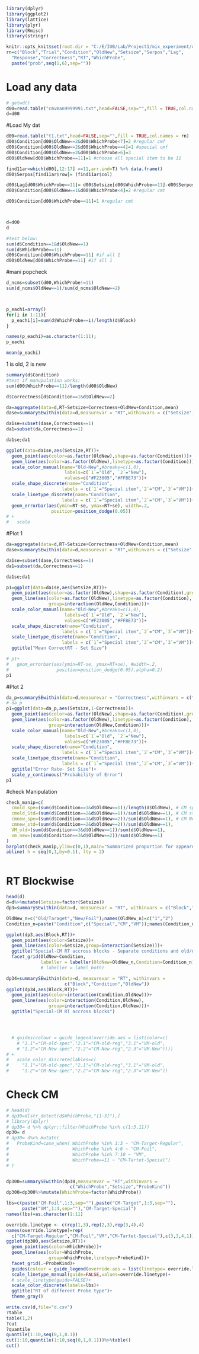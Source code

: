 

```{r}
library(dplyr)
library(ggplot2)
library(lattice)
library(plyr)
library(Rmisc)
library(stringr)
```

```{r setup}
knitr::opts_knit$set(root.dir = "C:/E/IUB/Lab/Project1/mix_experiment/data")
rn=c("Block","Trial","Condition","OldNew","Setsize","Serpos","Lag",
  "Response","Correctness","RT","WhichProbe",
  paste("prob",seq(1,6),sep=""))

```

# Load any data
```{r }
# getwd()
d00=read.table("cmvman9999991.txt",head=FALSE,sep="",fill = TRUE,col.names = rn)
d=d00

```


#Load My dat
```{r}

d00=read.table("t1.txt",head=FALSE,sep="",fill = TRUE,col.names = rn)
d00$Condition[d00$OldNew==2&d00$WhichProbe<7]=2 #regular cmf
d00$Condition[d00$OldNew==2&d00$WhichProbe==4]=1 #special cmf
d00$Condition[d00$OldNew==2&d00$WhichProbe>6]=3
d00$OldNew[d00$WhichProbe==11]=1 #choose all special item to be 11

find11ar=which(d00[,12:17] ==11,arr.ind=T) %>% data.frame()
d00$Serpos[find11ar$row]= (find11ar$col)

d00$Lag[d00$WhichProbe==11]= d00$Setsize[d00$WhichProbe==11]-d00$Serpos[d00$WhichProbe==11]+1
d00$Condition[d00$OldNew==1&d00$WhichProbe<4]=2 #regular cmt

d00$Condition[d00$WhichProbe==11]=1 #regular cmt



d=d00
d

#test below:
sum(d$Condition==1&d$OldNew==1)
sum(d$WhichProbe==11)
d00$Condition[d00$WhichProbe==11] #if all 1
d00$OldNew[d00$WhichProbe==11] #if all 1

```

#mani popcheck
```{r}

d_ncms=subset(d00,WhichProbe!=11)
sum(d_ncms$OldNew==1)/sum(d_ncms$OldNew==2)



p_eachi=array()
for(i in 1:11){
  p_eachi[i]=sum(d$WhichProbe==i)/length(d$Block)
}

names(p_eachi)=as.character(1:11);
p_eachi

mean(p_eachi)
```




1 is old, 2 is new
```{r}

summary(d$Condition)
#test if manupulation works:
sum(d00$WhichProbe==11)/length(d00$OldNew)

d$Correctness[d$Condition==1&d$OldNew==2]
```

```{r}
da=aggregate(data=d,RT~Setsize+Correctness+OldNew+Condition,mean)
dase=summarySEwithin(data=d,measurevar = "RT",withinvars = c("Setsize","Correctness","OldNew","Condition"))

da1se=subset(dase,Correctness==1)
da1=subset(da,Correctness==1)

da1se;da1
```

```{r}
ggplot(data=da1se,aes(Setsize,RT))+
  geom_point(aes(color=as.factor(OldNew),shape=as.factor(Condition)))+
  geom_line(aes(color=as.factor(OldNew),linetype=as.factor(Condition)))+
  scale_color_manual(name="Old-New",#breaks=c(1,0),
                      labels=c(`1`="Old", `2`="New"),
                      values=c("#F23005","#FFBE73"))+
  scale_shape_discrete(name="Condition",
                     labels = c(`1`="Special item",`2`="CM",`3`="VM"))+
  scale_linetype_discrete(name="Condition",
                     labels = c(`1`="Special item",`2`="CM",`3`="VM"))+
  geom_errorbar(aes(ymin=RT-se, ymax=RT+se), width=.2,
                 position=position_dodge(0.05))
# +
#   scale
```


#Plot 1
```{r}
da=aggregate(data=d,RT~Setsize+Correctness+OldNew+Condition,mean)
dase=summarySEwithin(data=d,measurevar = "RT",withinvars = c("Setsize","Correctness","OldNew","Condition"))

da1se=subset(dase,Correctness==1)
da1=subset(da,Correctness==1)

da1se;da1

p1=ggplot(data=da1se,aes(Setsize,RT))+
  geom_point(aes(color=as.factor(OldNew),shape=as.factor(Condition),group=OldNew),size=5)+
  geom_line(aes(color=as.factor(OldNew),linetype=as.factor(Condition),
                group=interaction(OldNew,Condition)))+
  scale_color_manual(name="Old-New",#breaks=c(1,0),
                      labels=c(`1`="Old", `2`="New"),
                      values=c("#F23005","#FFBE73"))+
  scale_shape_discrete(name="Condition",
                     labels = c(`1`="Special item",`2`="CM",`3`="VM"))+
  scale_linetype_discrete(name="Condition",
                     labels = c(`1`="Special item",`2`="CM",`3`="VM"))+
  ggtitle("Mean CorrectRT - Set Size")

# p1+
#   geom_errorbar(aes(ymin=RT-se, ymax=RT+se), #width=.2,
#                  position=position_dodge(0.05),alpha=0.2)
p1
```

#Plot 2

```{r}
da_p=summarySEwithin(data=d,measurevar = "Correctness",withinvars = c("Setsize","OldNew","Condition"))
# da_p
p1=ggplot(data=da_p,aes(Setsize,1-Correctness))+
  geom_point(aes(color=as.factor(OldNew),shape=as.factor(Condition),group=OldNew),size=5)+
  geom_line(aes(color=as.factor(OldNew),linetype=as.factor(Condition),
                group=interaction(OldNew,Condition)))+
  scale_color_manual(name="Old-New",#breaks=c(1,0),
                      labels=c(`1`="Old", `2`="New"),
                      values=c("#F23005","#FFBE73"))+
  scale_shape_discrete(name="Condition",
                     labels = c(`1`="Special item",`2`="CM",`3`="VM"))+
  scale_linetype_discrete(name="Condition",
                     labels = c(`1`="Special item",`2`="CM",`3`="VM"))+
  ggtitle("Error Rate- Set Size")+
  scale_y_continuous("Probability of Error")
p1
```


#check Manipulation
```{r}
check_manip=c(
  cmold_spe=(sum(d$Condition==1&d$OldNew==1))/length(d$OldNew), # CM special-old,
  cmold_Std=(sum(d$Condition==2&d$OldNew==1))/sum(d$OldNew==1), # CM standard-old
  cmnew_spe=(sum(d$Condition==1&d$OldNew==2))/sum(d$OldNew==1), # CM New
  cmnew_std=(sum(d$Condition==2&d$OldNew==2))/sum(d$OldNew==1),
  VM_old=(sum(d$Condition==3&d$OldNew==1))/sum(d$OldNew==1),
  vm_new=(sum(d$Condition==3&d$OldNew==2))/sum(d$OldNew==1)
)
barplot(check_manip,ylim=c(0,1),main="Summarized proportion for appearence of each kind of test prob")
abline( h = seq(0,1,by=0.1), lty = 2)



```


# RT Blockwise
```{r}
head(d)
d=d%>%mutate(Setsize=factor(Setsize))
dp3=summarySEwithin(data=d, measurevar = "RT", withinvars = c("Block","Setsize","Condition","OldNew"))

OldNew_n=c("Old/Taraget","New/Foil");names(OldNew_n)=c("1","2")
Condition_n=paste("Condition",c("Special","CM","VM"));names(Condition_n)=c("1","2","3")

ggplot(dp3,aes(Block,RT))+
  geom_point(aes(color=Setsize))+
  geom_line(aes(color=Setsize,group=interaction(Setsize)))+
  ggtitle("Special-CM RT accross blocks - Separate conditions and old/new")+
  facet_grid(OldNew~Condition,
             labeller = labeller(OldNew=OldNew_n,Condition=Condition_n) )
             # labeller = label_both)

dp34=summarySEwithin(data=d, measurevar = "RT", withinvars =
                      c("Block","Condition","OldNew"))
ggplot(dp34,aes(Block,RT))+
  geom_point(aes(color=interaction(Condition,OldNew)))+
  geom_line(aes(color=interaction(Condition,OldNew),
                group=interaction(Condition,OldNew)))+
  ggtitle("Special-CM RT accross blocks")




  # guides(colour = guide_legend(override.aes = list(color=c(
    # "1.1"="CM-old-spec","2.1"="CM-old-reg","3.1"="VM-old",
    # "1.2"="CM-New-spec","2.2"="CM-New-reg","2.3"="VM-New"))))
# +
#   scale_color_discrete(lables=c(
#     "1.1"="CM-old-spec","2.1"="CM-old-reg","3.1"="VM-old",
#     "1.2"="CM-New-spec","2.2"="CM-New-reg","2.3"="VM-New"))
```
# Check CM
```{r}
# head(d)
# dp30=d[str_detect(d$WhichProbe,"[1-3]"),]
# library(dplyr)
# dp30= d %>% dplyr::filter(WhichProbe %in% c(1:3,11))
dp30= d
# dp30= d%>% mutate(
#   ProbeKind=case_when( WhichProbe %in% 1:3 ~ "CM-Target-Regular",
#                        WhichProbe %in% 4:6 ~ "CM-Foil",
#                        WhichProbe %in% 7:10 ~ "VM",
#                        WhichProbe==11 ~ "CM-Tartet-Special")
# )


dp300=summarySEwithin(dp30,measurevar = "RT",withinvars =
                        c("WhichProbe","Setsize","ProbeKind"))
dp300=dp300%>%mutate(WhichProbe=factor(WhichProbe))

lbs=c(paste("CM-Foil",1:3,sep=""),paste("CM-Target",1:3,sep=""),
      paste("VM",1:4,sep=""),"CM-Target-Special")
names(lbs)=as.character(1:11)

override.linetype <- c(rep(1,3),rep(2,3),rep(3,4),4)
names(override.linetype)=rep(
  c("CM-Target-Regular","CM-Foil","VM","CM-Tartet-Special"),c(3,3,4,1))
ggplot(dp300,aes(Setsize,RT))+
  geom_point(aes(color=WhichProbe))+
  geom_line(aes(color=WhichProbe,
                group=WhichProbe,linetype=ProbeKind))+
  facet_grid(.~ProbeKind)+
  guides(colour = guide_legend(override.aes = list(linetype= override.linetype)))+
  scale_linetype_manual(guide=FALSE,values=override.linetype)+
  # scale_linetype(guide=FALSE)+
  scale_color_discrete(labels=lbs)+
  ggtitle("RT of different Probe type")+
  theme_gray()

```







```{r}
write.csv(d,file="d.csv")
?table
table(1,2)
?cut
?quantile
quantile(1:10,seq(0,1,0.1))
cut(1:10,quantile(1:10,seq(0,1,0.1)))%>%table()
cut()
```












